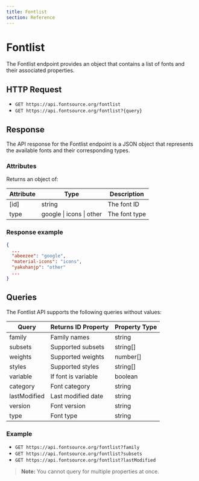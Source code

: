 ```yaml
---
title: Fontlist
section: Reference
---
```


# Fontlist

The Fontlist endpoint provides an object that contains a list of fonts and their associated properties.

## HTTP Request

- `GET https://api.fontsource.org/fontlist`
- `GET https://api.fontsource.org/fontlist?{query}`

## Response

The API response for the Fontlist endpoint is a JSON object that represents the available fonts and their corresponding types.

### Attributes

Returns an object of:

| Attribute | Type                             | Description   |
| --------- | -------------------------------- | ------------- |
| [id]      | string                           | The font ID   |
| type      | google &#124; icons &#124; other | The font type |

### Response example

```json
{
  ...
  "abeezee": "google",
  "material-icons": "icons",
  "yakuhanjp": "other"
  ...
}
```

## Queries

The Fontlist API supports the following queries without values:

| Query        | Returns ID Property | Property Type |
| ------------ | ------------------- | ------------- |
| family       | Family names        | string        |
| subsets      | Supported subsets   | string[]      |
| weights      | Supported weights   | number[]      |
| styles       | Supported styles    | string[]      |
| variable     | If font is variable | boolean       |
| category     | Font category       | string        |
| lastModified | Last modified date  | string        |
| version      | Font version        | string        |
| type         | Font type           | string        |

### Example

- `GET https://api.fontsource.org/fontlist?family`
- `GET https://api.fontsource.org/fontlist?subsets`
- `GET https://api.fontsource.org/fontlist?lastModified`

> **Note:** You cannot query for multiple properties at once.
